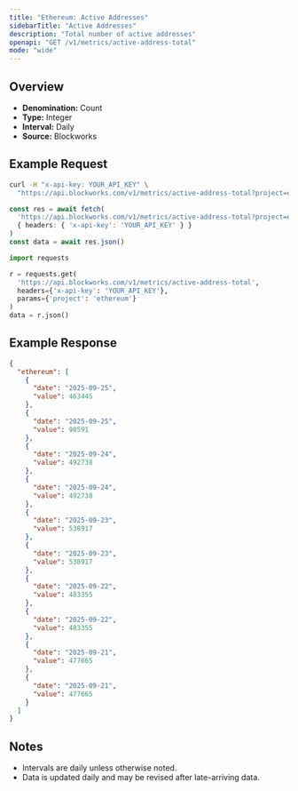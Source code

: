 ```yaml
---
title: "Ethereum: Active Addresses"
sidebarTitle: "Active Addresses"
description: "Total number of active addresses"
openapi: "GET /v1/metrics/active-address-total"
mode: "wide"
---
```


## Overview

- **Denomination:** Count
- **Type:** Integer
- **Interval:** Daily
- **Source:** Blockworks

## Example Request

<CodeGroup>

```bash cURL
curl -H "x-api-key: YOUR_API_KEY" \
  "https://api.blockworks.com/v1/metrics/active-address-total?project=ethereum"
```

```typescript TypeScript
const res = await fetch(
  'https://api.blockworks.com/v1/metrics/active-address-total?project=ethereum',
  { headers: { 'x-api-key': 'YOUR_API_KEY' } }
)
const data = await res.json()
```

```python Python
import requests

r = requests.get(
  'https://api.blockworks.com/v1/metrics/active-address-total',
  headers={'x-api-key': 'YOUR_API_KEY'},
  params={'project': 'ethereum'}
)
data = r.json()
```

</CodeGroup>

## Example Response

```json
{
  "ethereum": [
    {
      "date": "2025-09-25",
      "value": 463445
    },
    {
      "date": "2025-09-25",
      "value": 98591
    },
    {
      "date": "2025-09-24",
      "value": 492738
    },
    {
      "date": "2025-09-24",
      "value": 492738
    },
    {
      "date": "2025-09-23",
      "value": 538917
    },
    {
      "date": "2025-09-23",
      "value": 538917
    },
    {
      "date": "2025-09-22",
      "value": 483355
    },
    {
      "date": "2025-09-22",
      "value": 483355
    },
    {
      "date": "2025-09-21",
      "value": 477665
    },
    {
      "date": "2025-09-21",
      "value": 477665
    }
  ]
}
```

## Notes
- Intervals are daily unless otherwise noted.
- Data is updated daily and may be revised after late-arriving data.